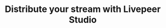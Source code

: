 ---
title: Distribute your stream with Livepeer Studio
description: 'How to stream with a Livepeer Pipeline using OBS'
icon: 'fa-solid fa-play'
---